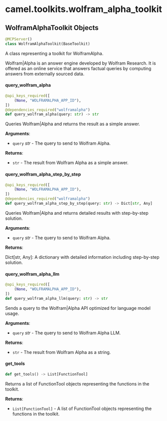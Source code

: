 <a id="camel.toolkits.wolfram_alpha_toolkit"></a>

# camel.toolkits.wolfram\_alpha\_toolkit

<a id="camel.toolkits.wolfram_alpha_toolkit.WolframAlphaToolkit"></a>

## WolframAlphaToolkit Objects

```python
@MCPServer()
class WolframAlphaToolkit(BaseToolkit)
```

A class representing a toolkit for WolframAlpha.

Wolfram|Alpha is an answer engine developed by Wolfram Research.
It is offered as an online service that answers factual queries
by computing answers from externally sourced data.

<a id="camel.toolkits.wolfram_alpha_toolkit.WolframAlphaToolkit.query_wolfram_alpha"></a>

#### query\_wolfram\_alpha

```python
@api_keys_required([
    (None, "WOLFRAMALPHA_APP_ID"),
])
@dependencies_required("wolframalpha")
def query_wolfram_alpha(query: str) -> str
```

Queries Wolfram|Alpha and returns the result as a simple answer.

**Arguments**:

- `query` _str_ - The query to send to Wolfram Alpha.
  

**Returns**:

- `str` - The result from Wolfram Alpha as a simple answer.

<a id="camel.toolkits.wolfram_alpha_toolkit.WolframAlphaToolkit.query_wolfram_alpha_step_by_step"></a>

#### query\_wolfram\_alpha\_step\_by\_step

```python
@api_keys_required([
    (None, "WOLFRAMALPHA_APP_ID"),
])
@dependencies_required("wolframalpha")
def query_wolfram_alpha_step_by_step(query: str) -> Dict[str, Any]
```

Queries Wolfram|Alpha and returns detailed results with
step-by-step solution.

**Arguments**:

- `query` _str_ - The query to send to Wolfram Alpha.
  

**Returns**:

  Dict[str, Any]: A dictionary with detailed information including
  step-by-step solution.

<a id="camel.toolkits.wolfram_alpha_toolkit.WolframAlphaToolkit.query_wolfram_alpha_llm"></a>

#### query\_wolfram\_alpha\_llm

```python
@api_keys_required([
    (None, "WOLFRAMALPHA_APP_ID"),
])
def query_wolfram_alpha_llm(query: str) -> str
```

Sends a query to the Wolfram|Alpha API optimized for language
model usage.

**Arguments**:

- `query` _str_ - The query to send to Wolfram Alpha LLM.
  

**Returns**:

- `str` - The result from Wolfram Alpha as a string.

<a id="camel.toolkits.wolfram_alpha_toolkit.WolframAlphaToolkit.get_tools"></a>

#### get\_tools

```python
def get_tools() -> List[FunctionTool]
```

Returns a list of FunctionTool objects representing the
functions in the toolkit.

**Returns**:

- `List[FunctionTool]` - A list of FunctionTool objects
  representing the functions in the toolkit.

